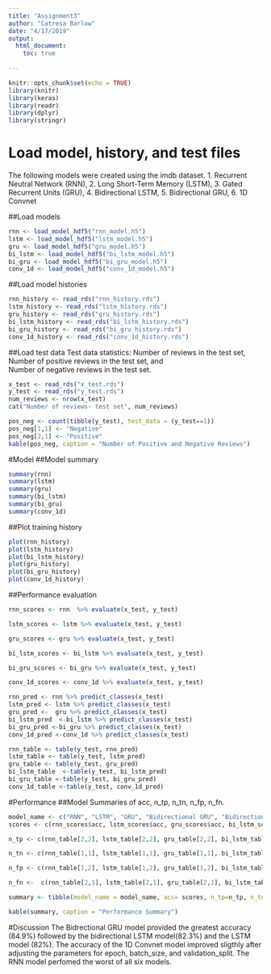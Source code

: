 ```yaml
---
title: "Assignment3"
author: "Catresa Barlow"
date: "4/17/2019"
output: 
  html_document:
    toc: true
           
---
```


```r
knitr::opts_chunk$set(echo = TRUE)
library(knitr)
library(keras)
library(readr)
library(dplyr)
library(stringr)

```

# Load model, history, and test files

The following models were created using the imdb dataset.
1. Recurrent Neutral Network (RNN),
2. Long Short-Term Memory (LSTM),
3. Gated Recurrent Units (GRU),
4. Bidirectional LSTM,
5. Bidirectional GRU,
6. 1D Convnet

##Load models
```r
rnn <- load_model_hdf5("rnn_model.h5")
lstm <- load_model_hdf5("lstm_model.h5")
gru <- load_model_hdf5("gru_model.h5")
bi_lstm <- load_model_hdf5("bi_lstm_model.h5")
bi_gru <- load_model_hdf5("bi_gru_model.h5")
conv_1d <- load_model_hdf5("conv_1d_model.h5")

```

##Load model histories
```r
rnn_history <- read_rds("rnn_history.rds")
lstm_history <- read_rds("lstm_history.rds")
gru_history <- read_rds("gru_history.rds")
bi_lstm_history <- read_rds("bi_lstm_history.rds")
bi_gru_history <- read_rds("bi_gru_history.rds")
conv_1d_history <- read_rds("conv_1d_history.rds")

```


##Load test data
Test data statistics:
Number of reviews in the test set,  
Number of positive reviews in the test set, and   
Number of negative reviews in the test set.

```r
x_test <- read_rds("x_test.rds")
y_test <- read_rds("y_test.rds")
num_reviews <- nrow(x_test)
cat("Number of reviews- test set", num_reviews)

pos_neg <- count(tibble(y_test), test_data = (y_test==1))
pos_neg[1,1] <- "Negative"
pos_neg[2,1] <- "Positive"
kable(pos_neg, caption = "Number of Positive and Negative Reviews")
```


#Model
##Model summary

```r
summary(rnn)   
summary(lstm)  
summary(gru)  
summary(bi_lstm)
summary(bi_gru)
summary(conv_1d)

```


##Plot training history

```r
plot(rnn_history)
plot(lstm_history)
plot(bi_lstm_history)
plot(gru_history)
plot(bi_gru_history)
plot(conv_1d_history)

```


##Performance evaluation
```r

rnn_scores <- rnn  %>% evaluate(x_test, y_test)

lstm_scores <- lstm %>% evaluate(x_test, y_test)

gru_scores <- gru %>% evaluate(x_test, y_test)

bi_lstm_scores <- bi_lstm %>% evaluate(x_test, y_test)

bi_gru_scores <- bi_gru %>% evaluate(x_test, y_test)

conv_1d_scores <- conv_1d %>% evaluate(x_test, y_test)


```
```r
rnn_pred <- rnn %>% predict_classes(x_test)
lstm_pred <- lstm %>% predict_classes(x_test)
gru_pred <-  gru %>% predict_classes(x_test)
bi_lstm_pred  <-bi_lstm %>% predict_classes(x_test)
bi_gru_pred <-bi_gru %>% predict_classes(x_test)
conv_1d_pred <-conv_1d %>% predict_classes(x_test)

```

```r
rnn_table <- table(y_test, rnn_pred)
lstm_table <- table(y_test, lstm_pred)
gru_table <- table(y_test, gru_pred)
bi_lstm_table  <-table(y_test, bi_lstm_pred)
bi_gru_table <-table(y_test, bi_gru_pred)
conv_1d_table <-table(y_test, conv_1d_pred)

```


#Performance
##Model Summaries of acc, n_tp, n_tn, n_fp, n_fn.
```r
model_name <- c("RNN", "LSTM", "GRU", "Bidirectional GRU", "Bidirectional LSTM", "1D Convnet")
scores <- c(rnn_scores$acc, lstm_scores$acc, gru_scores$acc, bi_lstm_scores$acc, bi_gru_scores$acc, conv_1d_scores$acc)

n_tp <- c(rnn_table[2,2], lstm_table[2,2], gru_table[2,2], bi_lstm_table[2,2], bi_gru_table[2,2], conv_1d_table[2,2])

n_tn <- c(rnn_table[1,1], lstm_table[1,1], gru_table[1,1], bi_lstm_table[1,1], bi_gru_table[1,1], conv_1d_table[1,1])

n_fp <- c(rnn_table[1,2], lstm_table[1,2], gru_table[1,2], bi_lstm_table[1,2], bi_gru_table[1,2], conv_1d_table[1,2])

n_fn <-  c(rnn_table[2,1], lstm_table[2,1], gru_table[2,1], bi_lstm_table[2,1], bi_gru_table[2,1], conv_1d_table[2,1])

summary <- tibble(model_name = model_name, acc= scores, n_tp=n_tp, n_tn=n_tn, n_fp=n_fp, n_fn=n_fn)

kable(summary, caption = "Performance Summary")
```


#Discussion
The Bidrectional GRU model provided the greatest accuracy (84.9%) followed by the bidirectional LSTM model(82.3%) and the LSTM model (82%). The accuracy of the 1D Convnet model improved sligthly after adjusting the parameters for epoch, batch_size, and validation_split. The RNN model perfomed the worst of all six models.



